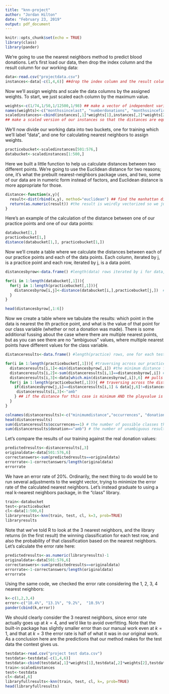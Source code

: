 ```yaml
---
title: "knn-project"
author: "Jordan Hilton"
date: "February 23, 2019"
output: pdf_document
---
```


```r
knitr::opts_chunk$set(echo = TRUE)
library(class)
library(pander)
```

We're going to use the nearest neighbors method to predict blood donations. Let's first load our data, then drop the index column and the result column for our working data:

```r
data<-read.csv("projectdata.csv")
instances<-data[-c(1,4,6)] ##drop the index column and the result column for working purposes
```

Now we'll assign weights and scale the data columns by the assigned weights. To start, we just scaled each column by the maximum value.

```r
weights<-c(1/74,1/50,1/12500,1/98) ## make a vector of independent variable weights, scaling each by the max value to start
names(weights)<-c("monthssincelast", "numberdonations", "monthssincefirst")  ##name them so we don't forget
scaledinstances<-cbind(instances[,1]*weights[1],instances[,2]*weights[2],instances[,3]*weights[3])
## make a scaled version of our instances so that the distances are equivalent
```

We'll now divide our working data into two buckets, one for training which we'll label "data", and one for calculating nearest neighbors to assign weights.

```r
practicebucket<-scaledinstances[501:576,]
databucket<-scaledinstances[1:500,]
```

Here we built a little function to help us calculate distances between two different points. We're going to use the Euclidean distance for two reasons; one, it's what the prebuilt nearest-neighbors package uses, and two, some of our data are in numeric form instead of factors, and Euclidean distance is more appropriate for those.

```r
distance<-function(x,y){
  result<-dist(rbind(x,y), method="euclidean") ## find the manhattan distance between two instances
  return(as.numeric(result)) #the result is weirdly vectorized so we just grab the value out of it
}
```

Here's an example of the calculation of the distance between one of our practice points and one of our data points:

```r
databucket[1,]
practicebucket[1,]
distance(databucket[1,], practicebucket[1,])
```

Now we'll create a table where we calculate the distances between each of our practice points and each of the data points. Each column, iterated by j, is a practice point and each row, iterated by j, is a data point.

```r
distancesbyrow<-data.frame() #length(data) rows iterated by i for data, length(practice) columns iterated by j for practice

for(i in 1:length(databucket[,1])){
  for(j in 1:length(practicebucket[,1])){
    distancesbyrow[i,j]<-distance(databucket[i,],practicebucket[j,])  # calculate the distance between every  possible row and data row, store the results
  }
}

head(distancesbyrow[,1:6])
```
Now we create a table where we tabulate the results: which point in the data is nearest the ith practice point, and what is the value of that point for our class variable (whether or not a donation was made). There is some additional fussing about the case where there are multiple nearest points, but as you can see there are no "ambiguous" values, where multiple nearest points have different values for the class variable.

```r
distanceresults<-data.frame() #length(practice) rows, one for each test case. first column is minimum distances, second column is occurences of the minimum distance

for(i in 1:length(practicebucket[,1])){ #traversing across our practice data
  distanceresults[i,1]<-min(distancesbyrow[,i]) #the minimum distance for each column of distancesbyrow
  distanceresults[i,2]<-sum(distanceresults[i,1]==distancesbyrow[,i]) #the number of occurences of this minimum value
  distanceresults[i,3]<-data[which.min(distancesbyrow[,i]),6] ## pulls the "donation" value for the first index which has the minimum value
  for(j in 1:length(practicebucket[,1])){ ## traversing across the distances for one possible case
    if(distancesbyrow[j,i]==distanceresults[i,1] & data[j,6]!=distanceresults[i,3]){
     distanceresults[i,3]<-"amb"
    } ## if the distance for this case is minimum AND the playvalue is not equal to the first playvalue stored, rewrite the playvalue to be ambiguous
  }
}

colnames(distanceresults)<-c("minimumdistance","occurrences", "donation")
head(distanceresults)
sum(distanceresults$occurrences==1) # the number of possible classes that have a unique closest neighbor in the data
sum(distanceresults$donation=="amb") # the number of unambiguous results
```

Let's compare the results of our training against the real donation values:

```r
predictedresults<-distanceresults[,3]
originaldata<-data[501:576,6]
correctanswers<-sum(predictedresults==originaldata)
errorrate<-1-correctanswers/length(originaldata)
errorrate
```

We have an error rate of 20%. Ordinarily, the next thing to do would be to run several adjustments to the weight vector, trying to minimize the error rate of the calculated nearest neighbors. Let's instead graduate to using a real k-nearest neighbors package, in the "class" library.

```r
train<-databucket
test<-practicebucket
cl<-data[1:500,6]
libraryresults<-knn(train, test, cl, k=3, prob=TRUE)
libraryresults
```

Note that we've told R to look at the 3 nearest neighbors, and the library returns (in the first result) the winning classification for each test row, and also the probability of that classification based on the nearest neighbors. Let's calculate the error rate here:

```r
predictedresults<-as.numeric(libraryresults)-1
originaldata<-data[501:576,6]
correctanswers<-sum(predictedresults==originaldata)
errorrate<-1-correctanswers/length(originaldata)
errorrate
```

Using the same code, we checked the error rate considering the 1, 2, 3, 4 nearest neighbors:

```r
k<-c(1,2,3,4)
error<-c("18.4%", "13.1%", "9.2%",  "10.5%")
pander(cbind(k,error))
```

We should clearly consider the 3 nearest neighbors, since error rate actually goes up at $k=4$, and we'd like to avoid overfitting. Note that the built-in package has slightly smaller error than our manual work even at $k=1$, and that at $k=3$ the error rate is half of what it was in our original work.  As a conclusion here are the predictions that our method makes for the test data the contest gives us.

```r
testdata<-read.csv("project test data.csv")
testdata<-testdata[-c(1,4,6)]
testdata<-cbind(testdata[,1]*weights[1],testdata[,2]*weights[2],testdata[,3]*weights[3])
train<-scaledinstances
test<-testdata
cl<-data[,6]
libraryfullresults<-knn(train, test, cl, k=, prob=TRUE)
head(libraryfullresults)
```
